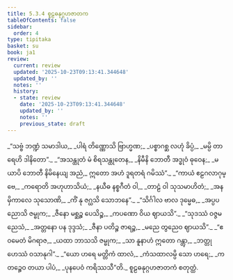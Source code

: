 ```yaml
---
title: 5.3.4 စူဠဓနုဂ္ဂဟဇာတက
tableOfContents: false
sidebar:
  order: 4
type: tipitaka
basket: su
book: ja1
review:
  current: review
  updated: '2025-10-23T09:13:41.344648'
  updated_by: ''
  notes: ''
  history:
  - state: review
    date: '2025-10-23T09:13:41.344648'
    updated_by: ''
    notes: ''
    previous_state: draft
---
```



<ReviewStatus review={frontmatter.review} showDetails={true} />

<HypothesisAnnotation frontmatter={frontmatter} />

<DynamicBreadcrumb />

<Division number="128" book="ja1" e="ch" v="22" p="135">

<Paragraph number="1298" type="verses" book="ja1">
_“သဗ္ဗံ ဘဏ္ဍံ သမာဒါယ,_  
_ပါရံ တိဏ္ဏောသိ ဗြာဟ္မဏ;_  
_ပစ္စာဂစ္ဆ လဟုံ ခိပ္ပံ,_  
_မမ္ပိ တာရေဟိ ဒါနိတော”._  

</Paragraph>

</Division>
<Division number="129" book="ja1" e="ch" v="22" p="135">

<Paragraph number="1299" type="verses" book="ja1">
_“အသန္ထုတံ မံ စိရသန္ထုတေန,_  
_နိမီနိ ဘောတီ အဒ္ဓုဝံ ဓုဝေန;_  
_မယာပိ ဘောတီ နိမိနေယျ အညံ,_  
ဣတော အဟံ ဒူရတရံ ဂမိဿံ”._  

</Paragraph>

</Division>
<Division number="130" book="ja1" e="ch" v="22" p="135">

<Paragraph number="1300" type="verses" book="ja1">
_“ကာယံ ဧဠဂလာဂုမ္ဗေ,_  
_ကရောတိ အဟုဟာသိယံ;_  
_နယီဓ နစ္စဂီတံ ဝါ,_  
_တာဠံ ဝါ သုသမာဟိတံ;_  
_အနမှိကာလေ သုသောဏိ,_  
_ကိံ နု ဇဂ္ဃသိ သောဘနေ”._  

</Paragraph>

</Division>
<Division number="131" book="ja1" e="ch" v="22" p="135">

<Paragraph number="1301" type="verses" book="ja1">
_“သိင်္ဂါလ ဗာလ ဒုမ္မေဓ,_  
_အပ္ပပညောသိ ဇမ္ဗုက;_  
_ဇီနော မစ္ဆဉ္စ ပေသိဉ္စ,_  
_ကပဏော ဝိယ ဈာယသိ”._  

</Paragraph>

</Division>
<Division number="132" book="ja1" e="ch" v="22" p="135">

<Paragraph number="1302" type="verses" book="ja1">
_“သုဒဿံ ဝဇ္ဇမညေသံ,_  
_အတ္တနော ပန ဒုဒ္ဒသံ;_  
_ဇီနာ ပတိဉ္စ ဇာရဉ္စ,_  
_မညေ တွညေဝ ဈာယသိ”._  

</Paragraph>

</Division>
<Division number="133" book="ja1" e="ch" v="22" p="135">

<Paragraph number="1303" type="verses" book="ja1">
_“ဧဝမေတံ မိဂရာဇ,_  
_ယထာ ဘာသသိ ဇမ္ဗုက;_  
_သာ နူနာဟံ ဣတော ဂန္တွာ,_  
_ဘတ္တု ဟေဿံ ဝသာနုဂါ”._  

</Paragraph>

</Division>
<Division number="134" book="ja1" e="ch" v="22" p="135">

<Paragraph number="1304" type="verses" book="ja1">
_“ယော ဟရေ မတ္တိကံ ထာလံ,_  
_ကံသထာလမ္ပိ သော ဟရေ;_  
_ကတဉ္စေဝ တယာ ပါပံ,_  
_ပုနပေဝံ ကရိဿသီ”တိ._  


</Paragraph>
</Division>

<Paragraph number="1305" type="center" book="ja1">
စူဠဓနုဂ္ဂဟဇာတကံ စတုတ္ထံ.
</Paragraph>